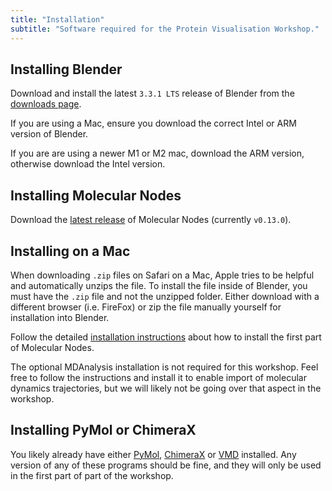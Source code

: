```yaml
---
title: "Installation"
subtitle: "Software required for the Protein Visualisation Workshop."
---
```


## Installing Blender

Download and install the latest `3.3.1 LTS` release of Blender from the [downloads page](https://www.blender.org/download/).

::: callout-warning
If you are using a Mac, ensure you download the correct Intel or ARM version of Blender.

If you are are using a newer M1 or M2 mac, download the ARM version, otherwise download the Intel version.
:::

## Installing Molecular Nodes

Download the [latest release](https://github.com/BradyAJohnston/MolecularNodes/releases) of Molecular Nodes (currently `v0.13.0`).

::: callout-important
## Installing on a Mac

When downloading `.zip` files on Safari on a Mac, Apple tries to be helpful and automatically unzips the file. To install the file inside of Blender, you must have the `.zip` file and not the unzipped folder. Either download with a different browser (i.e. FireFox) or zip the file manually yourself for installation into Blender.
:::

Follow the detailed [installation instructions](https://bradyajohnston.github.io/MolecularNodes/installation.html) about how to install the first part of Molecular Nodes.

::: callout-note
The optional MDAnalysis installation is not required for this workshop. Feel free to follow the instructions and install it to enable import of molecular dynamics trajectories, but we will likely not be going over that aspect in the workshop.
:::

## Installing PyMol or ChimeraX

You likely already have either [PyMol](https://pymol.org/2/), [ChimeraX](https://www.cgl.ucsf.edu/chimerax/download.html) or [VMD](https://www.ks.uiuc.edu/Research/vmd/) installed. Any version of any of these programs should be fine, and they will only be used in the first part of part of the workshop.
